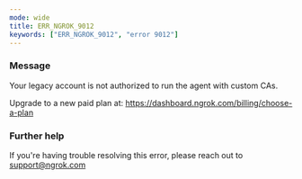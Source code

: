 ```yaml
---
mode: wide
title: ERR_NGROK_9012
keywords: ["ERR_NGROK_9012", "error 9012"]
---
```


### Message

Your legacy account is not authorized to run the agent with custom CAs.

Upgrade to a new paid plan at: https://dashboard.ngrok.com/billing/choose-a-plan

### Further help

If you're having trouble resolving this error, please reach out to [support@ngrok.com](mailto:support@ngrok.com?subject=Help%20with%20ERR_NGROK_9012)
